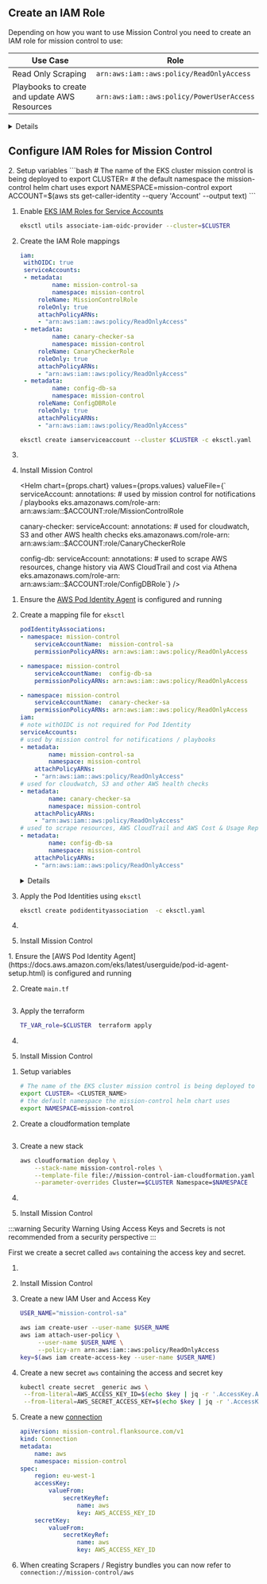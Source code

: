 
## Create an IAM Role

Depending on how you want to use Mission Control you need to create an IAM role for mission control to use:

| Use Case                                     | Role                                      |
| -------------------------------------------- | ----------------------------------------- |
| Read Only Scraping                           | `arn:aws:iam::aws:policy/ReadOnlyAccess`  |
| Playbooks to create and update AWS Resources | `arn:aws:iam::aws:policy/PowerUserAccess` |

<details summary="Create new IAM Policy (Alternative)">
<div>

You can also create a new policy with just the permissions required by Mission Control

```json title="iam-policy.json"
{
	"Version": "2012-10-17",
	"Statement": [
		{
			"Sid": "mission-control-config-role",
			"Effect": "Allow",
			"Action": [
				"acm:Describe*",
				"acm:Get*",
				"acm:List*",
				"cloudtrail:LookupEvents",
				"config:BatchGetAggregateResourceConfig",
				"config:BatchGetResourceConfig",
				"config:Describe*",
				"config:Get*",
				"config:List*",
				"config:SelectAggregateResourceConfig",
				"config:SelectResourceConfig",
				"ec2:Describe*",
				"ecr:Describe*",
				"eks:Describe*",
				"eks:ListClusters",
				"elasticfilesystem:Describe*",
				"elasticloadbalancing:Describe*",
				"guardduty:Describe*",
				"guardduty:Get*",
				"guardduty:List*",
				"iam:GetAccountName",
				"iam:GetAccountSummary",
				"iam:GetGroup",
				"iam:GetGroupPolicy",
				"iam:GetInstanceProfile",
				"iam:GetLoginProfile",
				"iam:GetPolicy",
				"iam:GetRole",
				"iam:GetRolePolicy",
				"iam:GetUser",
				"iam:List*",
				"lambda:List*",
				"rds:Describe*",
				"sts:GetCallerIdentity"
				"trustedadvisor:Describe*",
				"trustedadvisor:DownloadRisk",
				"trustedadvisor:Get*",
				"trustedadvisor:List*",
			],
			"Resource": "*"
		}
	]
}
```

</div>
</details>

## Configure IAM Roles for Mission Control

<Tabs>
<TabItem label="IAM Roles for Service Accounts" value="IRSA">

<Tabs>
<TabItem label="eksctl" value="cli">
2. Setup variables
	```bash
	# The name of the EKS cluster mission control is being deployed to
	export CLUSTER= <CLUSTER_NAME>
	# the default namespace the mission-control helm chart uses
	export NAMESPACE=mission-control
	export ACCOUNT=$(aws sts get-caller-identity  --query 'Account' --output text)
	```
	<p/>

1. Enable [EKS IAM Roles for Service Accounts](https://eksctl.io/usage/iamserviceaccounts/)

   ```bash
   eksctl utils associate-iam-oidc-provider --cluster=$CLUSTER
   ```

   <p />

2. Create the IAM Role mappings

   ```yaml title="eksctl.yaml"
   iam:
   	withOIDC: true
   	serviceAccounts:
   	- metadata:
   			name: mission-control-sa
   			namespace: mission-control
   		roleName: MissionControlRole
   		roleOnly: true
   		attachPolicyARNs:
   		- "arn:aws:iam::aws:policy/ReadOnlyAccess"
   	- metadata:
   			name: canary-checker-sa
   			namespace: mission-control
   		roleName: CanaryCheckerRole
   		roleOnly: true
   		attachPolicyARNs:
   		- "arn:aws:iam::aws:policy/ReadOnlyAccess"
   	- metadata:
   			name: config-db-sa
   			namespace: mission-control
   		roleName: ConfigDBRole
   		roleOnly: true
   		attachPolicyARNs:
   		- "arn:aws:iam::aws:policy/ReadOnlyAccess"

   ```

   ```bash
   eksctl create iamserviceaccount --cluster $CLUSTER -c eksctl.yaml
   ```

3. <Domain />

4. Install Mission Control

	<Helm chart={props.chart} values={props.values} valueFile={`
	serviceAccount:
		annotations:
			# used by mission control for notifications / playbooks
			eks.amazonaws.com/role-arn: arn:aws:iam::$ACCOUNT:role/MissionControlRole

	canary-checker:
		serviceAccount:
			annotations:
				# used for cloudwatch, S3 and other AWS health checks
				eks.amazonaws.com/role-arn: arn:aws:iam::$ACCOUNT:role/CanaryCheckerRole

	config-db:
		serviceAccount:
			annotations:
				# used to scrape AWS resources, change history via AWS CloudTrail and cost via Athena
				eks.amazonaws.com/role-arn: arn:aws:iam::$ACCOUNT:role/ConfigDBRole`}   />

</TabItem>
</Tabs>

</TabItem>

<TabItem label="Pod Identity" value="pod" default>

<Tabs>
<TabItem label="eksctl" value="cli">

1. Ensure the [AWS Pod Identity Agent](https://docs.aws.amazon.com/eks/latest/userguide/pod-id-agent-setup.html) is configured and running

1. Create a mapping file for `eksctl`
	```yaml title="eksctl.yaml"
   podIdentityAssociations:
   	- namespace: mission-control
   		serviceAccountName:  mission-control-sa
   		permissionPolicyARNs: arn:aws:iam::aws:policy/ReadOnlyAccess

   	- namespace: mission-control
   		serviceAccountName:  config-db-sa
   		permissionPolicyARNs: arn:aws:iam::aws:policy/ReadOnlyAccess

   	- namespace: mission-control
   		serviceAccountName:  canary-checker-sa
   		permissionPolicyARNs: arn:aws:iam::aws:policy/ReadOnlyAccess
   iam:
   	# note withOIDC is not required for Pod Identity
   	serviceAccounts:
   	# used by mission control for notifications / playbooks
   	- metadata:
   			name: mission-control-sa
   			namespace: mission-control
   		attachPolicyARNs:
   		- "arn:aws:iam::aws:policy/ReadOnlyAccess"
   # used for cloudwatch, S3 and other AWS health checks
   	- metadata:
   			name: canary-checker-sa
   			namespace: mission-control
   		attachPolicyARNs:
   		- "arn:aws:iam::aws:policy/ReadOnlyAccess"
   # used to scrape resources, AWS CloudTrail and AWS Cost & Usage Reports
   	- metadata:
   			name: config-db-sa
   			namespace: mission-control
   		attachPolicyARNs:
   		- "arn:aws:iam::aws:policy/ReadOnlyAccess"
	```
	<p />

	<details summary="Using an existing IAM Role" className="mt-10">
	<span className="bg-white">
	<p>If you are using a pre-existing IAM role when creating a pod identity association, you must configure the role to trust the newly introduced EKS service principal (`pods.eks.amazonaws.com`)</p>

	```json title="iam-trust-policy.json"
	{
		"Version": "2012-10-17",
		"Statement": [
			{
				"Effect": "Allow",
				"Principal": {
					"Service": "pods.eks.amazonaws.com"
				},
				"Action": ["sts:AssumeRole", "sts:TagSession"]
			}
		]
	}
	```

	</span>

	</details>

1. Apply the Pod Identities using `eksctl`

   ```bash
   eksctl create podidentityassociation  -c eksctl.yaml
   ```

   <p />

1. <Domain />

1. Install Mission Control
   <Helm chart={props.chart} values={props.values} />

</TabItem>
<TabItem label="Terraform" value="terraform">
1. Ensure the [AWS Pod Identity Agent](https://docs.aws.amazon.com/eks/latest/userguide/pod-id-agent-setup.html) is configured and running

2. Create `main.tf`

   ```hcl title="main.tf"  file=../partials/_pod_identity.tf
   ```
	<p/>
3. Apply the terraform
   ```bash
   TF_VAR_role=$CLUSTER  terraform apply
   ```
	 <p/>
1. <Domain/>

4. Install Mission Control
   <Helm chart={props.chart} values={props.values}/>

</TabItem>

<TabItem label="Cloudformation" value="cloudformation">

1. Setup variables
	```bash
	# The name of the EKS cluster mission control is being deployed to
	export CLUSTER= <CLUSTER_NAME>
	# the default namespace the mission-control helm chart uses
	export NAMESPACE=mission-control
	```
	<p/>

1. Create a cloudformation template

   ```yaml title="mission-control-iam-cloudformation.yaml"  file=../partials/_pod_identity.yaml
   ```
	 <p/>

2. Create a new stack
	```bash
	aws cloudformation deploy \
		--stack-name mission-control-roles \
		--template-file file://mission-control-iam-cloudformation.yaml \
		--parameter-overrides Cluster==$CLUSTER Namespace=$NAMESPACE
	```
	<p/>

1. <Domain/>
2. Install Mission Control
   <Helm chart={props.chart}  values={props.values}/>

</TabItem>
</Tabs>

</TabItem>

<TabItem label="Access Key" value="accessKey">

:::warning Security Warning
Using Access Keys and Secrets is not recommended from a security perspective
:::

First we create a secret called `aws` containing the access key and secret.

1. <Domain/>

2. Install Mission Control
   <Helm chart={props.chart}  values={props.values}/>

1. Create a new IAM User and Access Key

   ```bash
   USER_NAME="mission-control-sa"

   aws iam create-user --user-name $USER_NAME
   aws iam attach-user-policy \
	 	--user-name $USER_NAME \
		--policy-arn arn:aws:iam::aws:policy/ReadOnlyAccess
   key=$(aws iam create-access-key --user-name $USER_NAME)
   ```
	 <p/>

2. Create a new secret `aws` containing the access and secret key

   ```bash
   kubectl create secret  generic aws \
   	--from-literal=AWS_ACCESS_KEY_ID=$(echo $key | jq -r '.AccessKey.AccessKeyId') \
   	--from-literal=AWS_SECRET_ACCESS_KEY=$(echo $key | jq -r '.AccessKey.SecretAccessKey')
   ```
	 <p/>
3. Create a new [connection](/reference/connections)

	```yaml title="aws-connection.yaml"
	apiVersion: mission-control.flanksource.com/v1
	kind: Connection
	metadata:
		name: aws
		namespace: mission-control
	spec:
		region: eu-west-1
		accessKey:
			valueFrom:
				secretKeyRef:
					name: aws
					key: AWS_ACCESS_KEY_ID
		secretKey:
			valueFrom:
				secretKeyRef:
					name: aws
					key: AWS_ACCESS_KEY_ID

	```
	 <p/>

1. When creating Scrapers / Registry bundles you can now refer to `connection://mission-control/aws`

</TabItem>
</Tabs>

